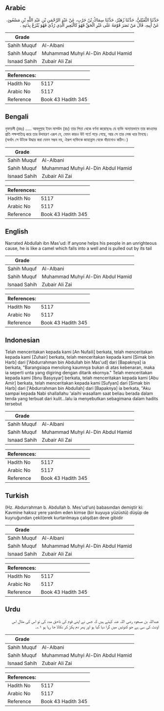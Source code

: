 ## Arabic


<div dir="rtl" lang="ar" style={{fontSize:'larger',backgroundColor:'#f8f9fa',padding:20}}>
حَدَّثَنَا النُّفَيْلِيُّ، حَدَّثَنَا زُهَيْرٌ، حَدَّثَنَا سِمَاكُ بْنُ حَرْبٍ، عَنْ عَبْدِ الرَّحْمَنِ بْنِ عَبْدِ اللَّهِ بْنِ مَسْعُودٍ، عَنْ أَبِيهِ، قَالَ مَنْ نَصَرَ قَوْمَهُ عَلَى غَيْرِ الْحَقِّ فَهُوَ كَالْبَعِيرِ الَّذِي رُدِّيَ فَهُوَ يُنْزَعُ بِذَنَبِهِ ‏.‏
</div>
<div style={{backgroundColor:'#f8f9fa',padding:20, marginBottom: 10}}><table> <thead> <tr> <th>Grade</th> <th></th> </tr> </thead> <tbody> <tr><td>Sahih Muquf</td><td>Al-Albani</td></tr><tr><td>Sahih Muquf</td><td>Muhammad Muhyi Al-Din Abdul Hamid</td></tr><tr><td>Isnaad Sahih</td><td>Zubair Ali Zai</td></tr></tbody></table><table> <thead> <tr> <th>References:</th> <th></th> </tr> </thead> <tbody><tr><td>Hadith No</td><td>5117</td></tr><tr><td>Arabic No</td><td>5117</td></tr><tr><td>Reference</td><td>Book 43 Hadith 345</td></tr></tbody></table></div>

## Bengali


<div dir="ltr" lang="bn" style={{fontSize:'larger',backgroundColor:'#f8f9fa',padding:20}}>
নুফায়লী (রহঃ) ..... আবদুল্লাহ ইবন মাসউদ (রাঃ) তার পিতা থেকে বর্ণনা করেছেনঃ যে ব্যক্তি অন্যায়ভাবে তার কাওমের প্রতি পক্ষপাতিত্ব করে তার উদাহরণ এরূপ যে, যেমন কারও উট গর্তে পড়ে গেছে, আর সে তার লেজ ধরে টানছে। (অর্থাৎ সে উটকে উদ্ধার করা যেমন সম্ভব নয়, ঐরূপ ব্যক্তিকে জাহান্নাম থেকে বাঁচানোও কঠিন।)
</div>
<div style={{backgroundColor:'#f8f9fa',padding:20, marginBottom: 10}}><table> <thead> <tr> <th>Grade</th> <th></th> </tr> </thead> <tbody> <tr><td>Sahih Muquf</td><td>Al-Albani</td></tr><tr><td>Sahih Muquf</td><td>Muhammad Muhyi Al-Din Abdul Hamid</td></tr><tr><td>Isnaad Sahih</td><td>Zubair Ali Zai</td></tr></tbody></table><table> <thead> <tr> <th>References:</th> <th></th> </tr> </thead> <tbody><tr><td>Hadith No</td><td>5117</td></tr><tr><td>Arabic No</td><td>5117</td></tr><tr><td>Reference</td><td>Book 43 Hadith 345</td></tr></tbody></table></div>

## English


<div dir="ltr" lang="en" style={{fontSize:'larger',backgroundColor:'#f8f9fa',padding:20}}>
Narrated Abdullah ibn Mas'ud: If anyone helps his people in an unrighteous cause, he is like a camel which falls into a well and is pulled out by its tail
</div>
<div style={{backgroundColor:'#f8f9fa',padding:20, marginBottom: 10}}><table> <thead> <tr> <th>Grade</th> <th></th> </tr> </thead> <tbody> <tr><td>Sahih Muquf</td><td>Al-Albani</td></tr><tr><td>Sahih Muquf</td><td>Muhammad Muhyi Al-Din Abdul Hamid</td></tr><tr><td>Isnaad Sahih</td><td>Zubair Ali Zai</td></tr></tbody></table><table> <thead> <tr> <th>References:</th> <th></th> </tr> </thead> <tbody><tr><td>Hadith No</td><td>5117</td></tr><tr><td>Arabic No</td><td>5117</td></tr><tr><td>Reference</td><td>Book 43 Hadith 345</td></tr></tbody></table></div>

## Indonesian


<div dir="ltr" lang="id" style={{fontSize:'larger',backgroundColor:'#f8f9fa',padding:20}}>
Telah menceritakan kepada kami [An Nufaili] berkata, telah menceritakan kepada kami [Zuhair] berkata, telah menceritakan kepada kami [Simak bin Harb] dari ['Abdurrahman bin Abdullah bin Mas'ud] dari [Bapaknya] ia berkata, "Barangsiapa menolong kaumnya bukan di atas kebenaran, maka ia seperti unta yang digiring dengan ditarik ekornya." Telah menceritakan kepada kami [Ibnu Basysyar] berkata, telah menceritakan kepada kami [Abu Amir] berkata, telah menceritakan kepada kami [Sufyan] dari [Simak bin Harb] dari ['Abdurrahman bin Abdullah] dari [Bapaknya] ia berkata, "Aku sampai kepada Nabi shallallahu 'alaihi wasallam saat beliau berada dalam tenda yang terbuat dari kulit…lalu ia menyebutkan sebagimana dalam hadits tersebut
</div>
<div style={{backgroundColor:'#f8f9fa',padding:20, marginBottom: 10}}><table> <thead> <tr> <th>Grade</th> <th></th> </tr> </thead> <tbody> <tr><td>Sahih Muquf</td><td>Al-Albani</td></tr><tr><td>Sahih Muquf</td><td>Muhammad Muhyi Al-Din Abdul Hamid</td></tr><tr><td>Isnaad Sahih</td><td>Zubair Ali Zai</td></tr></tbody></table><table> <thead> <tr> <th>References:</th> <th></th> </tr> </thead> <tbody><tr><td>Hadith No</td><td>5117</td></tr><tr><td>Arabic No</td><td>5117</td></tr><tr><td>Reference</td><td>Book 43 Hadith 345</td></tr></tbody></table></div>

## Turkish


<div dir="ltr" lang="tr" style={{fontSize:'larger',backgroundColor:'#f8f9fa',padding:20}}>
(Hz. Abdurrahman b. Abdullah b. Mes'ud'un) babasından demiştir ki: Kavmine haksız yere yardım eden kimse (bir kuyuya yüzüstü) düşüp de kuyruğundan çekil(erek kurtarılmaya çalışd)an deve gibidir
</div>
<div style={{backgroundColor:'#f8f9fa',padding:20, marginBottom: 10}}><table> <thead> <tr> <th>Grade</th> <th></th> </tr> </thead> <tbody> <tr><td>Sahih Muquf</td><td>Al-Albani</td></tr><tr><td>Sahih Muquf</td><td>Muhammad Muhyi Al-Din Abdul Hamid</td></tr><tr><td>Isnaad Sahih</td><td>Zubair Ali Zai</td></tr></tbody></table><table> <thead> <tr> <th>References:</th> <th></th> </tr> </thead> <tbody><tr><td>Hadith No</td><td>5117</td></tr><tr><td>Arabic No</td><td>5117</td></tr><tr><td>Reference</td><td>Book 43 Hadith 345</td></tr></tbody></table></div>

## Urdu


<div dir="rtl" lang="ur" style={{fontSize:'larger',backgroundColor:'#f8f9fa',padding:20}}>
عبداللہ بن مسعود رضی اللہ عنہ کہتے ہیں کہ جس نے اپنی قوم کی ناحق مدد کی تو اس کی مثال اس اونٹ کی سی ہے جو کنوئیں میں گرا دیا گیا ہو اور پھر دم پکڑ کر نکالا جا رہا ہو ۱؎۔
</div>
<div style={{backgroundColor:'#f8f9fa',padding:20, marginBottom: 10}}><table> <thead> <tr> <th>Grade</th> <th></th> </tr> </thead> <tbody> <tr><td>Sahih Muquf</td><td>Al-Albani</td></tr><tr><td>Sahih Muquf</td><td>Muhammad Muhyi Al-Din Abdul Hamid</td></tr><tr><td>Isnaad Sahih</td><td>Zubair Ali Zai</td></tr></tbody></table><table> <thead> <tr> <th>References:</th> <th></th> </tr> </thead> <tbody><tr><td>Hadith No</td><td>5117</td></tr><tr><td>Arabic No</td><td>5117</td></tr><tr><td>Reference</td><td>Book 43 Hadith 345</td></tr></tbody></table></div>
